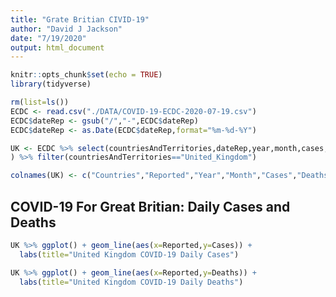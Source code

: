 ```yaml
---
title: "Grate Britian CIVID-19"
author: "David J Jackson"
date: "7/19/2020"
output: html_document
---
```


```r
knitr::opts_chunk$set(echo = TRUE)
library(tidyverse)
```
```r
rm(list=ls())
ECDC <- read.csv("./DATA/COVID-19-ECDC-2020-07-19.csv")
ECDC$dateRep <- gsub("/","-",ECDC$dateRep)
ECDC$dateRep <- as.Date(ECDC$dateRep,format="%m-%d-%Y")

UK <- ECDC %>% select(countriesAndTerritories,dateRep,year,month,cases,deaths,popData2019
) %>% filter(countriesAndTerritories=="United_Kingdom")

colnames(UK) <- c("Countries","Reported","Year","Month","Cases","Deaths","Population")  

```

## COVID-19 For Great Britian: Daily Cases and Deaths

```r
UK %>% ggplot() + geom_line(aes(x=Reported,y=Cases)) +
  labs(title="United Kingdom COVID-19 Daily Cases")

UK %>% ggplot() + geom_line(aes(x=Reported,y=Deaths)) +
  labs(title="United Kingdom COVID-19 Daily Deaths")
```

